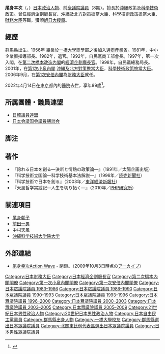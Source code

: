 {{Infobox_Officeholder
| name = 尾身幸次
| image =  Koji Omi.jpg
| office = {{JPN}}第6任[[財務大臣|財務大臣]]
| term_start = 2006年9月26日
| term_end = 2007年8月27日
| primeminister = [[安倍晋三|安倍晋三]]
| predecessor =[[谷垣禎一|谷垣禎一]] 
| successor = [[額賀福志郎|額賀福志郎]]
| office2 = {{JPN}}第2任{{link-ja|科學技術政策擔當大臣|内閣府特命担当大臣（科学技術政策担当）}}
| term_start2 = 2001年4月26日
| term_end2 = 2002年9月30日
| primeminister2 = [[小泉純一郎|小泉純一郎]]
| predecessor2 = {{link-ja|笹川堯|笹川堯}}
| successor2 = [[細田博之|細田博之]]
| office3 = {{JPN}}第2任[[內閣府特命擔當大臣（沖繩及北方對策擔當）|沖繩及北方對策擔當大臣]]
| term_start3 = 2001年4月26日
| term_end3 = 2002年9月30日
| primeminister3 = [[小泉純一郎|小泉純一郎]]
| predecessor3 = [[橋本龍太郎|橋本龍太郎]]
| successor3 = [[細田博之|細田博之]]
| office4 = {{JPN}}第54任[[經濟企劃廳長官|經濟企劃廳長官]]
| term_start4 = 1997年9月11日
| term_end4 = 1998年7月30日
| primeminister4 = [[橋本龍太郎|橋本龍太郎]]
| predecessor4 = [[麻生太郎|麻生太郎]]
| successor4= [[堺屋太一|堺屋太一]]
| office5 = {{JPN}}[[眾議院_(日本)|眾議院議員]]
|term_start5  = 1983年12月19日
|term_end5   = 2009年7月21日
|predecessor5 = 
|successor5  = 
|constituency5= {{Plainlist|
* {{link-ja|群馬縣第1區 (中選舉區)|群馬県第1区 (中選挙区)|群馬縣第1區}}（1983-1996）
* [[群馬縣第1區|群馬縣第1區]]（1996-2000）
* [[比例北關東區|比例北關東區]]（2000-2003）
* [[群馬縣第1區|群馬縣第1區]]（2003-2005）
* [[比例北關東區|比例北關東區]]（2005-2009）}}
| spouse = 
| children = {{link-ja|尾身朝子|尾身朝子}}（長女）
| relatives = {{link-ja|尾身智志|ラパルフェ}}（孫）
| birth_date = {{birth date|1932|12|14}}
| birth_place = {{EOJ}}[[群馬縣|群馬縣]][[利根郡|利根郡]]<br>（現[[沼田市|沼田市]]）
| death_date={{death date and age|2022|4|14|1932|12|14}}
| death_place = {{JPN}}[[東京都|東京都]]
| party = （[[無党籍|無党籍]]→）<br />[[自由民主黨_(日本)|自由民主党]]
| alma_mater = 	 [[一橋大學|一橋大學]]商学部
| religion = 
| website  = 
}}

'''尾身幸次'''（{{jpn|j=尾身 幸次|hg=おみ こうじ|rm=Omi Kōji}}，{{bd|1932年|12月14日|2022年|4月14日|catIdx=Omi Kōji}}）[[日本|日本]][[政治人物|政治人物]]、前[[眾議院_(日本)|衆議院議員]]（8期）。擅長於[[沖繩縣|沖縄]]政策及[[科技|科學技術]]政策。曾任[[經濟企劃廳長官|經濟企劃廳長官]]、[[內閣府特命擔當大臣（沖繩及北方對策擔當）|沖縄及北方對策擔當大臣]]、[[內閣府特命擔當大臣（科學技術政策擔當）|科學技術政策擔當大臣]]、[[財務大臣|財務大臣]]等職。獲頒[[旭日大綬章|旭日大綬章]]。

== 經歷 ==
群馬縣出生。1956年 畢業於[[一橋大學|一橋大學]]商學部之後加入[[經濟產業省|通商產業省]]。1981年，中小企業廳指導部長。1982年，退官。1992年，自民黨商工部會長。1997年，第一次入閣，在[[第二次橋本內閣_(改造)|第二次橋本改造內閣]]的[[內閣府特命擔當大臣（經濟財政政策擔當）|經濟企劃廳長官]]。1998年，自民黨總務局長。2001年，在[[第1次小泉內閣|第1次小泉內閣]] [[內閣府特命擔當大臣（沖繩及北方對策擔當）|沖縄及北方對策擔當大臣]]，[[內閣府特命擔當大臣（科學技術政策擔當）|科學技術政策擔當大臣]]。2006年9月，在[[第1次安倍內閣|第1次安倍內閣]]為[[財務大臣|財務大臣]]就任。

2022年4月14日在[[東京都|東京都]]內的[[醫院|醫院]]去世，享年89歲<ref>{{Cite web|title=尾身幸次氏死去、８９歳 財務相、沖縄・北方相など歴任：時事ドットコム|url=https://www.jiji.com/jc/article?k=2022042801082&g=pol|access-date=2022-05-06|work=時事ドットコム|language=ja|archive-date=2022-05-25|archive-url=https://web.archive.org/web/20220525161440/https://www.jiji.com/jc/article?k=2022042801082&g=pol}}</ref>。

== 所属團體・議員連盟 ==
* [[日韓議員連盟|日韓議員連盟]]
* [[日本会議国会議員懇談会|日本会議国会議員懇談会]]

== 脚注 ==

{{Reflist}}

== 著作 ==
* 『誇れる日本を創る―決断と情熱の政策論―』（1991年／太陽企画出版）
* 『科学技術立国論―科学技術基本法解説―』（1996年／[[読売新聞社|読売新聞社]]）
* 『科学技術で日本を創る』（2003年／[[東洋経済新報社|東洋経済新報社]]）
* 『天風哲学実践記―人生を切り拓く―』（2010年／[[PHP研究所|PHP研究所]]）

== 關連項目 ==
* [[尾身朝子|尾身朝子]]
* [[前田一男|前田一男]]
* [[中村天風|中村天風]]
* [[沖繩科学技術大学院大学|沖繩科学技術大学院大学]]

== 外部連結 ==
* [https://web.archive.org/web/20091003061201/http://www.omi.or.jp/ 尾身幸次Action Wave] - 閉鎖。（2009年10月3日時点の[[インターネット・アーカイブ|アーカイブ]]）

{{start box}}
{{s-par}}
{{Succession box
| title  = {{flagicon|JPN}} 衆議院大蔵委員長
| years  = 1995年
| before = [[宮地正介|宮地正介]]
| after  = [[久間章生|久間章生]]
}}
{{s-off}}
{{succession box 
| title  = {{Flagicon|日本}} [[日本の大蔵大臣・財務大臣一覧|財務大臣]]
| before = [[谷垣禎一|谷垣禎一]]
| years  = 第6代：2006年 - 2007年
| after  = [[額賀福志郎|額賀福志郎]]
}}
{{succession box 
| title  = {{Flagicon|日本}} [[內閣府特命担当大臣|內閣府特命担当大臣]]（科学技術政策）
| before = [[笹川堯|笹川堯]]
| years  = 第2代：2001年 - 2002年
| after  = [[細田博之|細田博之]]
}}
{{succession box 
| title  = {{Flagicon|日本}} [[內閣府特命担当大臣|內閣府特命担当大臣]]（沖縄及び北方対策）
| before = [[橋本龍太郎|橋本龍太郎]]
| years  = 第2代：2001年 - 2002年
| after  = [[細田博之|細田博之]]
}}
{{succession box 
| title  = {{Flagicon|日本}} [[內閣府特命担当大臣（經濟財政政策担当）|経済企画庁長官]]
| before = [[麻生太郎|麻生太郎]]
| years  = 第54代：1997年 - 1998年
| after  = [[堺屋太一|堺屋太一]]
}}
{{end box}}

{{財務大臣}}
{{第二次橋本內閣}}
{{第一次小泉內閣}}
{{第一次安倍內閣}}

{{DEFAULTSORT:Omi Koji}}
[[Category:日本財務大臣|Category:日本財務大臣]]
[[Category:日本經濟企劃廳長官|Category:日本經濟企劃廳長官]]
[[Category:第二次橋本內閣閣僚|Category:第二次橋本內閣閣僚]]
[[Category:第一次小泉內閣閣僚|Category:第一次小泉內閣閣僚]]
[[Category:第一次安倍內閣閣僚|Category:第一次安倍內閣閣僚]]
[[Category:日本眾議院議員_1983–1986|Category:日本眾議院議員 1983–1986]]
[[Category:日本眾議院議員_1986–1990|Category:日本眾議院議員 1986–1990]]
[[Category:日本眾議院議員_1990–1993|Category:日本眾議院議員 1990–1993]]
[[Category:日本眾議院議員_1993–1996|Category:日本眾議院議員 1993–1996]]
[[Category:日本眾議院議員_1996–2000|Category:日本眾議院議員 1996–2000]]
[[Category:日本眾議院議員_2000–2003|Category:日本眾議院議員 2000–2003]]
[[Category:日本眾議院議員_2003–2005|Category:日本眾議院議員 2003–2005]]
[[Category:日本眾議院議員_2005–2009|Category:日本眾議院議員 2005–2009]]
[[Category:21世紀日本男性政治人物|Category:21世紀日本男性政治人物]]
[[Category:20世紀日本男性政治人物|Category:20世紀日本男性政治人物]]
[[Category:日本自由民主黨黨員|Category:日本自由民主黨黨員]]
[[Category:群馬縣出身人物|Category:群馬縣出身人物]]
[[Category:一橋大學校友|Category:一橋大學校友]]
[[Category:群馬縣選出日本眾議院議員|Category:群馬縣選出日本眾議院議員]]
[[Category:北關東比例代表區選出日本眾議院議員|Category:北關東比例代表區選出日本眾議院議員]]
[[Category:日本男性眾議院議員|Category:日本男性眾議院議員]]
